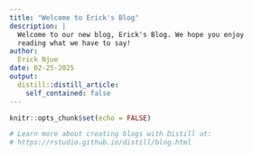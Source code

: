 ```yaml
---
title: "Welcome to Erick's Blog"
description: |
  Welcome to our new blog, Erick's Blog. We hope you enjoy 
  reading what we have to say!
author:
  Erick Njue 
date: 02-25-2025
output:
  distill::distill_article:
    self_contained: false
---
```


```r
knitr::opts_chunk$set(echo = FALSE)

# Learn more about creating blogs with Distill at:
# https://rstudio.github.io/distill/blog.html

```



